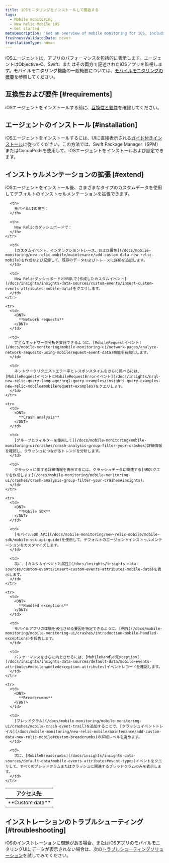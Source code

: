 ```yaml
---
title: iOSモニタリングをインストールして開始する
tags:
  - Mobile monitoring
  - New Relic Mobile iOS
  - Get started
metaDescription: 'Get an overview of mobile monitoring for iOS, including installation, compatibility, and troubleshooting information.'
freshnessValidatedDate: never
translationType: human
---
```


iOSエージェントは、アプリのパフォーマンスを包括的に表示します。エージェントはObjective-C、Swift、またはその両方で記述されたiOSアプリを監視します。モバイルモニタリング機能の一般概要については、[モバイルモニタリングの概要](/docs/mobile-monitoring/new-relic-mobile/getting-started/introduction-new-relic-mobile)を参照してください。

## 互換性および要件 [#requirements]

iOSエージェントをインストールする前に、[互換性と要件](/docs/mobile-monitoring/new-relic-mobile-ios/get-started/new-relic-ios-compatibility-requirements/)を確認してください。

## エージェントのインストール [#installation]

iOSエージェントをインストールするには、UIに直接表示される[ガイド付きインストール](https://onenr.io/0qwLv87gkj5)に従ってください。この方法では、Swift Package Manager（SPM）またはCocoaPodsを使用して、iOSエージェントをインストールおよび設定できます。

## インストゥルメンテーションの拡張 [#extend]

iOSエージェントをインストール後、さまざまなタイプのカスタムデータを使用してデフォルトのインストゥルメンテーションを拡張できます。

<table>
  <thead>
    <tr>
      <th style={{ width: "125px" }}>
        アクセス先:
      </th>

      <th>
        モバイルUIの場合：
      </th>

      <th>
        New Relicのダッシュボードで：
      </th>
    </tr>
  </thead>

  <tbody>
    <tr>
      <td>
        <DNT>
          **Custom data**
        </DNT>
      </td>

      <td>
        [カスタムイベント、インタラクショントレース、および属性](/docs/mobile-monitoring/new-relic-mobile/maintenance/add-custom-data-new-relic-mobile)を作成および記録して、既存のデータおよびトレースに詳細を追加します。
      </td>

      <td>
        New RelicダッシュボードとNRQLで[作成したカスタムイベント](/docs/insights/insights-data-sources/custom-events/insert-custom-events-attributes-mobile-data)をクエリします。
      </td>
    </tr>

    <tr>
      <td>
        <DNT>
          **Network requests**
        </DNT>
      </td>

      <td>
        完全なネットワーク分析を実行できるように、[MobileRequestイベント](/docs/mobile-monitoring/mobile-monitoring-ui/network-pages/analyze-network-requests-using-mobilerequest-event-data)機能を有効化します。
      </td>

      <td>
        ネットワークリクエストエラー率とレスポンスタイムをさらに調べるには、[MobileRequestイベントとMobileRequestErrorイベント](/docs/insights/nrql-new-relic-query-language/nrql-query-examples/insights-query-examples-new-relic-mobile#mobilerequest-examples)をクエリします。
      </td>
    </tr>

    <tr>
      <td>
        <DNT>
          **Crash analysis**
        </DNT>
      </td>

      <td>
        [グループとフィルターを使用して](/docs/mobile-monitoring/mobile-monitoring-ui/crashes/crash-analysis-group-filter-your-crashes)詳細情報を確認し、クラッシュにつながるトレンドを分析します。
      </td>

      <td>
        クラッシュに関する詳細情報を表示するには、クラッシュデータに関連する[NRQLクエリを作成します](/docs/mobile-monitoring/mobile-monitoring-ui/crashes/crash-analysis-group-filter-your-crashes#insights)。
      </td>
    </tr>

    <tr>
      <td>
        <DNT>
          **Mobile SDK**
        </DNT>
      </td>

      <td>
        [モバイルSDK API](/docs/mobile-monitoring/new-relic-mobile/mobile-sdk/mobile-sdk-api-guide)を使用して、デフォルトのエージェントインストゥルメンテーションをカスタマイズします。
      </td>

      <td>
        次に、[カスタムイベントと属性](/docs/insights/insights-data-sources/custom-events/insert-custom-events-attributes-mobile-data)を表示します。
      </td>
    </tr>

    <tr>
      <td>
        <DNT>
          **Handled exceptions**
        </DNT>
      </td>

      <td>
        モバイルアプリの体験を劣化させる要因を特定できるように、[例外](/docs/mobile-monitoring/mobile-monitoring-ui/crashes/introduction-mobile-handled-exceptions)を報告します。
      </td>

      <td>
        パフォーマンスをさらに向上させるには、[MobileHandledException](/docs/insights/insights-data-sources/default-data/mobile-events-attributes#mobilehandledexception-attributes)イベントレコードを確認します。
      </td>
    </tr>

    <tr>
      <td>
        <DNT>
          **Breadcrumbs**
        </DNT>
      </td>

      <td>
        [ブレッドクラム](/docs/mobile-monitoring/mobile-monitoring-ui/crashes/mobile-crash-event-trail)を追加することで、[クラッシュイベントトレイル](/docs/mobile-monitoring/new-relic-mobile/maintenance/add-custom-data-new-relic-mobile#custom-breadcrumbs)の詳細レベルを高めます。
      </td>

      <td>
        次に、[MobileBreadcrumbs](/docs/insights/insights-data-sources/default-data/mobile-events-attributes#event-types)イベントをクエリして、すべてのブレッドクラムまたはクラッシュに関連するブレッドクラムのみを表示します。
      </td>
    </tr>
  </tbody>
</table>

## インストレーションのトラブルシューティング [#troubleshooting]

iOSのインストレーションに問題がある場合、またはiOSアプリのモバイルモニタリングUIにデータが表示されない場合は、次の[トラブルシューティングソリューション](/docs/mobile-monitoring/new-relic-mobile-ios/troubleshoot/no-data-appears-ios)を試してみてください。
